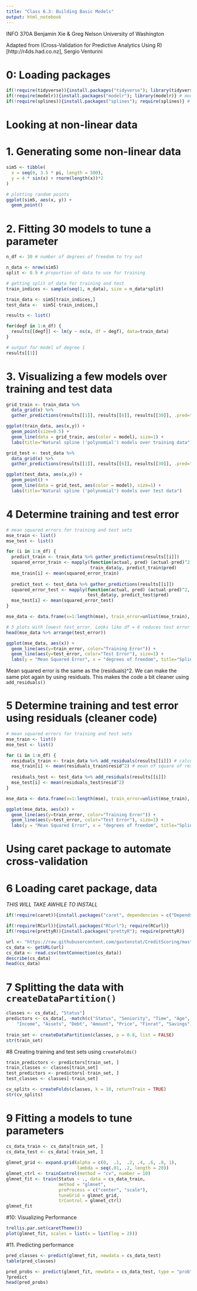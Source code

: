 ```yaml
---
title: "Class 6.3: Building Basic Models"
output: html_notebook
---
```

INFO 370A
Benjamin Xie & Greg Nelson
University of Washington


Adapted from (Cross-Validation for Predictive Analytics Using R)[http://r4ds.had.co.nz], Sergio Venturini

# 0: Loading packages
```r
if(!require(tidyverse)){install.packages("tidyverse"); library(tidyverse)} 
if(!require(modelr)){install.packages("modelr"); library(modelr)} # modeling package
if(!require(splines)){install.packages("splines"); require(splines)} # for natural splines ("polynomial") models

```

# Looking at non-linear data

# 1. Generating some non-linear data
```r
sim5 <- tibble(
  x = seq(0, 3.5 * pi, length = 500),
  y = 4 * sin(x) + rnorm(length(x))*2
)

# plotting random points
ggplot(sim5, aes(x, y)) +
  geom_point()
```

# 2. Fitting 30 models to tune a parameter
```r
n_df <- 30 # number of degrees of freedom to try out

n_data <- nrow(sim5) 
split <- 0.9 # proportion of data to use for training

# getting split of data for training and test
train_indices <- sample(seq(1, n_data), size = n_data*split) 

train_data <- sim5[train_indices,]
test_data <-  sim5[-train_indices,]

results <- list()

for(degf in 1:n_df) {
  results[[degf]] <- lm(y ~ ns(x, df = degf), data=train_data)
}

# output for model of degree 1
results[[1]]

```

# 3. Visualizing a few models over training and test data
```r
grid_train <- train_data %>%
  data_grid(x) %>%
  gather_predictions(results[[1]], results[[6]], results[[30]], .pred="y")

ggplot(train_data, aes(x,y)) +
  geom_point(size=0.5) + 
  geom_line(data = grid_train, aes(color = model), size=1) + 
  labs(title="Natural spline ('polynomial') models over training data")

grid_test <- test_data %>%
  data_grid(x) %>%
  gather_predictions(results[[1]], results[[6]], results[[30]], .pred="y")

ggplot(test_data, aes(x,y)) +
  geom_point() + 
  geom_line(data = grid_test, aes(color = model), size=1) + 
  labs(title="Natural spline ('polynomial') models over test data")
```


# 4 Determine training and test error
```r
# mean squared errors for training and test sets
mse_train <- list() 
mse_test <- list()

for (i in 1:n_df) {
  predict_train <- train_data %>% gather_predictions(results[[i]])
  squared_error_train <- mapply(function(actual, pred) (actual-pred)^2, 
                                train_data$y, predict_train$pred)
  mse_train[i] <- mean(squared_error_train)
  
  predict_test <- test_data %>% gather_predictions(results[[i]])
  squared_error_test <- mapply(function(actual, pred) (actual-pred)^2, 
                               test_data$y, predict_test$pred)
  mse_test[i] <- mean(squared_error_test)
}

mse_data <- data.frame(x=1:length(mse), train_error=unlist(mse_train), test_error=unlist(mse_test))

# 5 plots with lowest test_error. Looks like df = 6 reduces test error the most (may vary a bit depending on how data created)
head(mse_data %>% arrange(test_error))

ggplot(mse_data, aes(x)) + 
  geom_line(aes(y=train_error, color="Training Error")) +
  geom_line(aes(y=test_error, color="Test Error"), size=1) + 
  labs(y = "Mean Squared Error", x = "degrees of freedom", title="Spline model performance") 
```
Mean squared error is the same as the (residuals)^2. 
We can make the same plot again by using residuals. This makes the code a bit cleaner using `add_residuals()`

# 5 Determine training and test error using residuals (cleaner code)
```r
# mean squared errors for training and test sets
mse_train <- list() 
mse_test <- list()

for (i in 1:n_df) {
  residuals_train <- train_data %>% add_residuals(results[[i]]) # calculating residuals
  mse_train[i] <- mean(residuals_train$resid^2) # mean of square of residuals to get mean squared error
  
  residuals_test <- test_data %>% add_residuals(results[[i]])
  mse_test[i] <- mean(residuals_test$resid^2)
}

mse_data <- data.frame(x=1:length(mse), train_error=unlist(mse_train), test_error=unlist(mse_test))

ggplot(mse_data, aes(x)) + 
  geom_line(aes(y=train_error, color="Training Error")) +
  geom_line(aes(y=test_error, color="Test Error"), size=1) + 
  labs(y = "Mean Squared Error", x = "degrees of freedom", title="Spline model performance") 
```

# Using caret package to automate cross-validation

# 6 Loading caret package, data
*THIS WILL TAKE AWHILE TO INSTALL*
```r
if(!require(caret)){install.packages("caret", dependencies = c("Depends", "Suggests")); require(caret)}

if(!require(RCurl)){install.packages("RCurl"); require(RCurl)}
if(!require(prettyR)){install.packages("prettyR"); require(prettyR)}

url <- "https://raw.githubusercontent.com/gastonstat/CreditScoring/master/CleanCreditScoring.csv"
cs_data <- getURL(url)
cs_data <- read.csv(textConnection(cs_data))
describe(cs_data)
head(cs_data)
```

# 7 Splitting the data with `createDataPartition()`
```r
classes <- cs_data[, "Status"]
predictors <- cs_data[, -match(c("Status", "Seniority", "Time", "Age", "Expenses", 
    "Income", "Assets", "Debt", "Amount", "Price", "Finrat", "Savings"), colnames(cs_data))]
 
train_set <- createDataPartition(classes, p = 0.8, list = FALSE)
str(train_set)
```

#8 Creating training and test sets using `createFolds()`
```r
train_predictors <- predictors[train_set, ]
train_classes <- classes[train_set]
test_predictors <- predictors[-train_set, ]
test_classes <- classes[-train_set]

cv_splits <- createFolds(classes, k = 10, returnTrain = TRUE)
str(cv_splits)
```

# 9 Fitting a models to tune parameters
```r
cs_data_train <- cs_data[train_set, ]
cs_data_test <- cs_data[-train_set, ]
 
glmnet_grid <- expand.grid(alpha = c(0,  .1,  .2, .4, .6, .8, 1),
                           lambda = seq(.01, .2, length = 20))
glmnet_ctrl <- trainControl(method = "cv", number = 10)
glmnet_fit <- train(Status ~ ., data = cs_data_train,
                    method = "glmnet",
                    preProcess = c("center", "scale"),
                    tuneGrid = glmnet_grid,
                    trControl = glmnet_ctrl)
glmnet_fit
```

#10: Visualizing Performance
```r
trellis.par.set(caretTheme())
plot(glmnet_fit, scales = list(x = list(log = 2)))
```

#11. Predicting performance
```r
pred_classes <- predict(glmnet_fit, newdata = cs_data_test)
table(pred_classes)

pred_probs <- predict(glmnet_fit, newdata = cs_data_test, type = "prob")
?predict
head(pred_probs)
```

